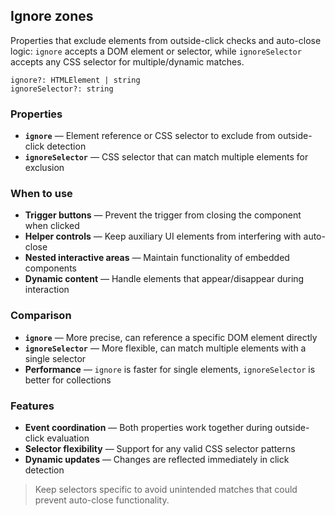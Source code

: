 ## Ignore zones

Properties that exclude elements from outside-click checks and auto-close logic: `ignore` accepts a DOM element or selector, while `ignoreSelector` accepts any CSS selector for multiple/dynamic matches.

```
ignore?: HTMLElement | string
ignoreSelector?: string
```

### Properties

- **`ignore`** — Element reference or CSS selector to exclude from outside-click detection
- **`ignoreSelector`** — CSS selector that can match multiple elements for exclusion

### When to use

- **Trigger buttons** — Prevent the trigger from closing the component when clicked
- **Helper controls** — Keep auxiliary UI elements from interfering with auto-close
- **Nested interactive areas** — Maintain functionality of embedded components
- **Dynamic content** — Handle elements that appear/disappear during interaction

### Comparison

- **`ignore`** — More precise, can reference a specific DOM element directly
- **`ignoreSelector`** — More flexible, can match multiple elements with a single selector
- **Performance** — `ignore` is faster for single elements, `ignoreSelector` is better for collections

### Features

- **Event coordination** — Both properties work together during outside-click evaluation
- **Selector flexibility** — Support for any valid CSS selector patterns
- **Dynamic updates** — Changes are reflected immediately in click detection

> Keep selectors specific to avoid unintended matches that could prevent auto-close functionality.
